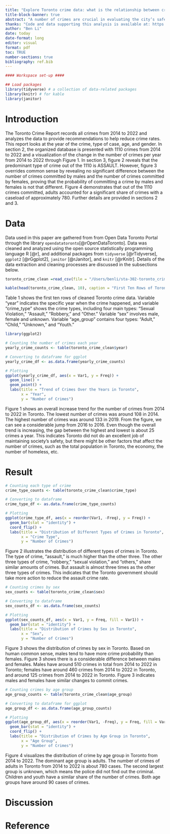```yaml
---
title: "Explore Toronto crime data: what is the relationship between crimes, ages, and gender?"
title-block-banner: true
abstract: "A number of crimes are crucial in evaluating the city’s safety in Toronto. This report aims to examine the Toronto crime report data from 2014 to 2022, including exciting variables: year, crime type, sex, and age. By exploring the trend for the number of crimes in Toronto, it shows an increasing trend overall. With further analysis to find out the relationship between the number of times and age and sex, we find men and women have a similar probability of committing crimes, and adults commit the dominant crimes."
thanks: "Code and data supporting this analysis is available at: https://github.com/UofT-DailinLi/sta-302-assignemnt-1.git"
author: "Ben Li"
date: today
date-format: long
editor: visual
format: pdf
toc: TRUE
number-sections: true
bibliography: ref.bib
---
```


```r

#### Workspace set-up ####

## Load packages
library(tidyverse) # a collection of data-related packages
library(knitr) # for kable
library(janitor)

```

\newpage

# Introduction

The Toronto Crime Report records all crimes from 2014 to 2022 and analyzes the data to provide recommendations to help reduce crime rates. This report looks at the year of the crime, type of case, age, and gender. In section 2, the organized database is presented with 1110 crimes from 2014 to 2022 and a visualization of the change in the number of crimes per year from 2014 to 2022 through Figure 1. In section 3, figure 2 reveals that the predominant type of crime out of the 1110 is ASSAULT. However, figure 3 overrides common sense by revealing no significant difference between the number of crimes committed by males and the number of crimes committed by females, proving that the probability of committing a crime by males and females is not that different. Figure 4 demonstrates that out of the 1110 crimes committed, adults accounted for a significant share of crimes with a caseload of approximately 780. Further details are provided in sections 2 and 3.

# Data
Data used in this paper are gathered from from Open Data Toronto Portal through the library `opendatatoronto`[@rOpenDataToronto]. Data was cleaned and analyzed using the open source statistically programming language R [@r], and additional packages from `tidyverse` [@rTidyverse], `ggplot2` [@rGgplot2], `janitor` [@rJanitor],  and `knitr` [@rKnitr]. Details of the data extraction and cleaning processes are discussed in the subsections below.


```r
toronto_crime_clean =read_csv(file = "/Users/benli/sta-302-toronto_crime-report/inputs/data/toronto_crime_clean.csv", show_col_types = FALSE)

kable(head(toronto_crime_clean, 10), caption = "First Ten Rows of Toronto Crime Data")
```

Table 1 shows the first ten rows of cleaned Toronto crime data. Variable "year" indicates the specific year when the crime happened, and variable "crime_type" shows the crime types, including four main types: "Sexual Violation," "Assault," "Robbery," and "Other." Variable "sex" involves male, female and unknown. Variable "age_group" contains four types: "Adult," "Child," "Unknown," and "Youth."

```r
library(ggplot2)

# Counting the number of crimes each year
yearly_crime_counts <- table(toronto_crime_clean$year)

# Converting to dataframe for ggplot
yearly_crime_df <- as.data.frame(yearly_crime_counts)

# Plotting
ggplot(yearly_crime_df, aes(x = Var1, y = Freq)) +
  geom_line() +
  geom_point() +
  labs(title = "Trend of Crimes Over the Years in Toronto",
       x = "Year",
       y = "Number of Crimes")

```

Figure 1 shows an overall increase trend for the number of crimes from 2014 to 2022 in Toronto. The lowest number of crimes was around 108 in 2014. The highest number of crimes was around 133 in 2019. From the figure, we can see a considerable jump from 2016 to 2016. Even though the overall trend is increasing, the gap between the highest and lowest is about 25 crimes a year. This indicates Toronto did not do an excellent job of maintaining society's safety, but there might be other factors that affect the number of crimes, such as the total population in Toronto, the economy, the number of homeless, etc.

# Result

```r
# Counting each type of crime
crime_type_counts <- table(toronto_crime_clean$crime_type)

# Converting to dataframe
crime_type_df <- as.data.frame(crime_type_counts)

# Plotting
ggplot(crime_type_df, aes(x = reorder(Var1, -Freq), y = Freq)) +
  geom_bar(stat = "identity") +
  coord_flip() +
  labs(title = "Distribution of Different Types of Crimes in Toronto",
       x = "Crime Type",
       y = "Number of Crimes")

```

Figure 2 illustrates the distribution of different types of crimes in Toronto. The type of crime, "assault," is much higher than the other three. The other three types of crime, "robbery," "sexual violation," and "others," share similar amounts of crimes. But assault is almost three times as the other three types of crimes. This indicates that the Toronto government should take more action to reduce the assault crime rate.

```r
# Counting crimes by sex
sex_counts <- table(toronto_crime_clean$sex)

# Converting to dataframe
sex_counts_df <- as.data.frame(sex_counts)

# Plotting
ggplot(sex_counts_df, aes(x = Var1, y = Freq, fill = Var1)) +
  geom_bar(stat = "identity") +
  labs(title = "Distribution of Crimes by Sex in Toronto",
       x = "Sex",
       y = "Number of Crimes")

```

Figure 3 shows the distribution of crimes by sex in Toronto. Based on human common sense, males tend to have more crime probability than females. Figure 3 shows there is a considerable difference between males and females. Males have around 510 crimes in total from 2014 to 2022 in Toronto; females have around 460 crimes from 2014 to 2022 in Toronto, and around 125 crimes from 2014 to 2022 in Toronto. Figure 3 indicates males and females have similar changes to commit crimes.

```r
# Counting crimes by age group
age_group_counts <- table(toronto_crime_clean$age_group)

# Converting to dataframe for ggplot
age_group_df <- as.data.frame(age_group_counts)

# Plotting
ggplot(age_group_df, aes(x = reorder(Var1, -Freq), y = Freq, fill = Var1)) +
  geom_bar(stat = "identity") +
  coord_flip() +
  labs(title = "Distribution of Crimes by Age Group in Toronto",
       x = "Age Group",
       y = "Number of Crimes")
```

Figure 4 visualizes the distribution of crime by age group in Toronto from 2014 to 2022. The dominant age group is adults. The number of crimes of adults in Toronto from 2014 to 2022 is about 780 cases. The second largest group is unknown, which means the police did not find out the criminal. Children and youth have a similar share of the number of crimes. Both age groups have around 90 cases of crimes.

# Discussion




# Reference